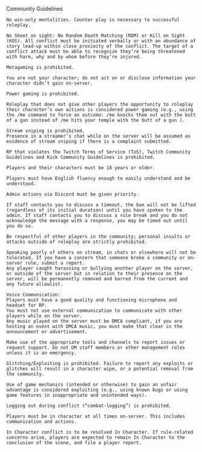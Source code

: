 Community Guidelines

    No win-only mentalities. Counter play is necessary to successful roleplay.

    No Shoot on sight: No Random Death Matching (RDM) or Kill on Sight (KOS). All conflict must be initiated verbally or with an abundance of story lead-up within close proximity of the conflict. The target of a conflict attack must be able to recognize they’re being threatened with harm, why and by whom before they’re injured.

    Metagaming is prohibited.

    You are not your character; do not act on or disclose information your character didn’t gain on-server.

    Power gaming is prohibited.

    Roleplay that does not give other players the opportunity to roleplay their character’s own actions is considered power gaming (e.g., using the /me command to force an outcome: /me knocks them out with the butt of a gun instead of /me hits your temple with the butt of a gun ).

    Stream sniping is prohibited. 
    Presence in a streamer’s chat while on the server will be assumed as evidence of stream sniping if there is a complaint submitted.

    RP that violates the Twitch Terms of Service (ToS), Twitch Community Guidelines and Kick Community Guidelines is prohibited.

    Players and their characters must be 18 years or older.

    Players must have English fluency enough to easily understand and be understood.

    Admin actions via Discord must be given priority.

    If staff contacts you to discuss a timeout, the ban will not be lifted (regardless of its initial duration) until you have spoken to the admin. If staff contacts you to discuss a rule break and you do not acknowledge the message with a response, you may be timed out until you do so.

    Be respectful of other players in the community; personal insults or attacks outside of roleplay are strictly prohibited.

    Speaking poorly of others on stream, in chats or elsewhere will not be tolerated. If you have a concern that someone broke a community or on-server rule, submit a report.
    Any player caught harassing or bullying another player on the server, or outside of the server but in relation to their presence on the server, will be permanently removed and barred from the current and any future allowlist.

    Voice Communication:
    Players must have a good quality and functioning microphone and headset for RP.
    You must not use external communication to communicate with other players while on the server.
    Any music played on the server must be DMCA compliant, if you are hosting an event with DMCA music, you must make that clear in the announcement or advertisement. 

    Make use of the appropriate tools and channels to report issues or request support. Do not DM staff members or other management roles unless it is an emergency. 

    Glitching/Exploiting is prohibited. Failure to report any exploits or glitches will result in a character wipe, or a potential removal from the community. 

    Use of game mechanics (intended or otherwise) to gain an unfair advantage is considered exploiting (e.g., using known bugs or using game features in inappropriate and unintended ways).

    Logging out during conflict (“combat-logging”) is prohibited.

    Players must be in character at all times on-server. This includes communication and actions.

    In Character conflict is to be resolved In Character. If rule-related concerns arise, players are expected to remain In Character to the conclusion of the scene, and file a player report.